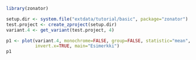 ```r
library(zonator)

setup.dir <- system.file("extdata/tutorial/basic", package="zonator")
test.project <- create_zproject(setup.dir)
variant.4 <- get_variant(test.project, 4)

p1 <- plot(variant.4, monochrome=FALSE, group=FALSE, statistic="mean", 
           invert.x=TRUE, main="Esimerkki")
p1

```